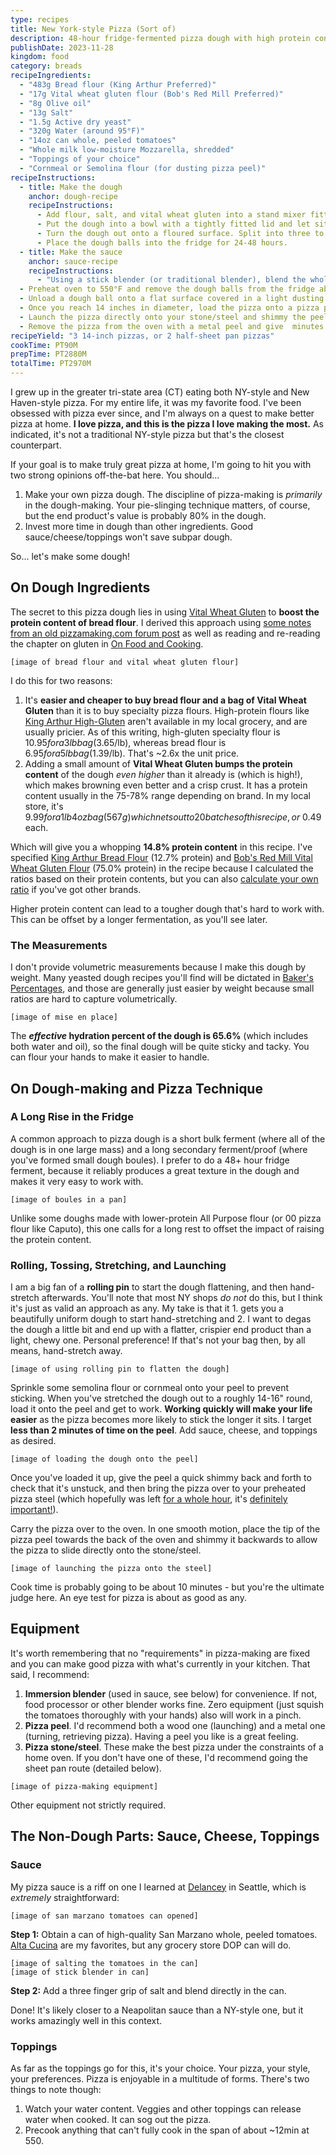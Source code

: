 ```yaml
---
type: recipes
title: New York-style Pizza (Sort of)
description: 48-hour fridge-fermented pizza dough with high protein content is the key to the ultimate chewy crust and crisp exterior.
publishDate: 2023-11-28
kingdom: food
category: breads
recipeIngredients:
  - "483g Bread flour (King Arthur Preferred)"
  - "17g Vital wheat gluten flour (Bob's Red Mill Preferred)"
  - "8g Olive oil"
  - "13g Salt"
  - "1.5g Active dry yeast"
  - "320g Water (around 95°F)"
  - "14oz can whole, peeled tomatoes"
  - "Whole milk low-moisture Mozzarella, shredded"
  - "Toppings of your choice"
  - "Cornmeal or Semolina flour (for dusting pizza peel)"
recipeInstructions:
  - title: Make the dough
    anchor: dough-recipe
    recipeInstructions:
      - Add flour, salt, and vital wheat gluten into a stand mixer fitted with a dough hook attachment. Mix around the dry ingredients to combine and evenly disperse. Add the olive oil and water. Turn the mixer on medium-low for about 60 seconds. Scrape the sides down and give it another 60 seconds in the mixer.
      - Put the dough into a bowl with a tightly fitted lid and let sit at room temperature (~70-74 degrees F) for 2 hours.
      - Turn the dough out onto a floured surface. Split into three to make 14-16 inch pizzas, or into four to make 10-12 inch pizzas. Form the dough into tight balls with your hands, and place these into a well-floured 13x9 pan and cover with plastic wrap (or another large container with a tightly-fitted lid).
      - Place the dough balls into the fridge for 24-48 hours.
  - title: Make the sauce
    anchor: sauce-recipe
    recipeInstructions:
      - "Using a stick blender (or traditional blender), blend the whole tomatoes and add a large grip of salt to taste. Place in a container for later. For a thicker sauce, drain the liquid from the tomatoes first."
  - Preheat oven to 550°F and remove the dough balls from the fridge about 60-90 minutes in advance. Place your pizza stone/steel in the oven during the preheat. If using sheet pans, coat the bottom of each with a layer of olive oil.
  - Unload a dough ball onto a flat surface covered in a light dusting of flour. Start rolling the dough out from the center with a rolling pin (or wine bottle) until it's roughly 8-10 inches in diameter. Then, pick the dough up and roll it on the back of your hands, using your knuckles to gently stretch the dough and let gravity assist you.
  - Once you reach 14 inches in diameter, load the pizza onto a pizza peel lightly dusted with either cornmeal or semolina flour to prevent sticking. Working quickly, deploy a thin coating of sauce from the middle of the pizza outwards and top with enough shredded mozzarella to cover. Arrange toppings as desired.
  - Launch the pizza directly onto your stone/steel and shimmy the peel to release. Cook for 10-12 minutes.
  - Remove the pizza from the oven with a metal peel and give  minutes to cool before slicing.
recipeYield: "3 14-inch pizzas, or 2 half-sheet pan pizzas"
cookTime: PT90M
prepTime: PT2880M
totalTime: PT2970M
---
```


I grew up in the greater tri-state area (CT) eating both NY-style and New Haven-style pizza. For my entire life, it was my favorite food. I've been obsessed with pizza ever since, and I'm always on a quest to make better pizza at home. **I love pizza, and this is the pizza I love making the most.** As indicated, it's not a traditional NY-style pizza but that's the closest counterpart.

If your goal is to make truly great pizza at home, I'm going to hit you with two strong opinions off-the-bat here. You should...

1. Make your own pizza dough. The discipline of pizza-making is _primarily_ in the dough-making. Your pie-slinging technique matters, of course, but the end product's value is probably 80% in the dough.
2. Invest more time in dough than other ingredients. Good sauce/cheese/toppings won't save subpar dough.

So... let's make some dough!

## On Dough Ingredients

The secret to this pizza dough lies in using [Vital Wheat Gluten](https://www.allrecipes.com/article/what-is-vital-wheat-gluten-how-to-use/) to **boost the protein content of bread flour**. I derived this approach using [some notes from an old pizzamaking.com forum post](https://www.pizzamaking.com/forum/index.php?topic=80611.0) as well as reading and re-reading the chapter on gluten in [On Food and Cooking](https://en.wikipedia.org/wiki/On_Food_and_Cooking).

```
[image of bread flour and vital wheat gluten flour]
```

I do this for two reasons:

1. It's **easier and cheaper to buy bread flour and a bag of Vital Wheat Gluten** than it is to buy specialty pizza flours. High-protein flours like [King Arthur High-Gluten](https://shop.kingarthurbaking.com/items/high-gluten-flour) aren't available in my local grocery, and are usually pricier. As of this writing, high-gluten specialty flour is $10.95 for a 3lb bag ($3.65/lb), whereas bread flour is $6.95 for a 5lb bag ($1.39/lb). That's ~2.6x the unit price.
2. Adding a small amount of **Vital Wheat Gluten bumps the protein content** of the dough _even higher_ than it already is (which is high!), which makes browning even better and a crisp crust. It has a protein content usually in the 75-78% range depending on brand. In my local store, it's $9.99 for a 1lb 4oz bag (567g) which nets out to 20 batches of this recipe, or ~$0.49 each.

Which will give you a whopping **14.8% protein content** in this recipe. I've specified [King Arthur Bread Flour](https://shop.kingarthurbaking.com/items/bread-flour) (12.7% protein) and [Bob's Red Mill Vital Wheat Gluten Flour](https://www.bobsredmill.com/vital-wheat-gluten.html) (75.0% protein) in the recipe because I calculated the ratios based on their protein contents, but you can also [calculate your own ratio](https://foodsim.toastguard.com/) if you've got other brands.

Higher protein content can lead to a tougher dough that's hard to work with. This can be offset by a longer fermentation, as you'll see later.

### The Measurements

I don't provide volumetric measurements because I make this dough by weight. Many yeasted dough recipes you'll find will be dictated in [Baker's Percentages](https://www.theperfectloaf.com/reference/introduction-to-bakers-percentages/), and those are generally just easier by weight because small ratios are hard to capture volumetrically.

```
[image of mise en place]
```

The **_effective_ hydration percent of the dough is 65.6%** (which includes both water and oil), so the final dough will be quite sticky and tacky. You can flour your hands to make it easier to handle.

## On Dough-making and Pizza Technique

### A Long Rise in the Fridge

A common approach to pizza dough is a short bulk ferment (where all of the dough is in one large mass) and a long secondary ferment/proof (where you've formed small dough boules). I prefer to do a 48+ hour fridge ferment, because it reliably produces a great texture in the dough and makes it very easy to work with.

```
[image of boules in a pan]
```

Unlike some doughs made with lower-protein All Purpose flour (or 00 pizza flour like Caputo), this one calls for a long rest to offset the impact of raising the protein content.

### Rolling, Tossing, Stretching, and Launching

I am a big fan of a **rolling pin** to start the dough flattening, and then hand-stretch afterwards. You'll note that most NY shops _do not_ do this, but I think it's just as valid an approach as any. My take is that it 1. gets you a beautifully uniform dough to start hand-stretching and 2. I want to degas the dough a little bit and end up with a flatter, crispier end product than a light, chewy one. Personal preference! If that's not your bag then, by all means, hand-stretch away.

```
[image of using rolling pin to flatten the dough]
```

Sprinkle some semolina flour or cornmeal onto your peel to prevent sticking. When you've stretched the dough out to a roughly 14-16" round, load it onto the peel and get to work. **Working quickly will make your life easier** as the pizza becomes more likely to stick the longer it sits. I target **less than 2 minutes of time on the peel**. Add sauce, cheese, and toppings as desired.

```
[image of loading the dough onto the peel]
```

Once you've loaded it up, give the peel a quick shimmy back and forth to check that it's unstuck, and then bring the pizza over to your preheated pizza steel (which hopefully was left [for a whole hour](https://www.americastestkitchen.com/cooksillustrated/how_tos/6633-the-importance-of-preheating-your-pizza-stone), it's [definitely important!](https://www.seriouseats.com/the-pizza-lab-the-baking-steel-delivers)).

Carry the pizza over to the oven. In one smooth motion, place the tip of the pizza peel towards the back of the oven and shimmy it backwards to allow the pizza to slide directly onto the stone/steel.

```
[image of launching the pizza onto the steel]
```

Cook time is probably going to be about 10 minutes - but you're the ultimate judge here. An eye test for pizza is about as good as any.

## Equipment

It's worth remembering that no "requirements" in pizza-making are fixed and you can make good pizza with what's currently in your kitchen. That said, I recommend:

1. **Immersion blender** (used in sauce, see below) for convenience. If not, food processor or other blender works fine. Zero equipment (just squish the tomatoes thoroughly with your hands) also will work in a pinch.
2. **Pizza peel**. I'd recommend both a wood one (launching) and a metal one (turning, retrieving pizza). Having a peel you like is a great feeling.
3. **Pizza stone/steel**. These make the best pizza under the constraints of a home oven. If you don't have one of these, I'd recommend going the sheet pan route (detailed below).

```
[image of pizza-making equipment]
```

Other equipment not strictly required.

## The Non-Dough Parts: Sauce, Cheese, Toppings

### Sauce

My pizza sauce is a riff on one I learned at [Delancey](https://www.delanceyseattle.com/) in Seattle, which is _extremely_ straightforward:

```
[image of san marzano tomatoes can opened]
```

**Step 1:** Obtain a can of high-quality San Marzano whole, peeled tomatoes. [Alta Cucina](https://www.amazon.com/Stanislaus-Cucina-Whole-Tomatoes-Pound/dp/B0050IKUBG) are my favorites, but any grocery store DOP can will do.

```
[image of salting the tomatoes in the can]
[image of stick blender in can]
```

**Step 2:** Add a three finger grip of salt and blend directly in the can.

Done! It's likely closer to a Neapolitan sauce than a NY-style one, but it works amazingly well in this context.

### Toppings

As far as the toppings go for this, it's your choice. Your pizza, your style, your preferences. Pizza is enjoyable in a multitude of forms. There's two things to note though:

1. Watch your water content. Veggies and other toppings can release water when cooked. It can sog out the pizza.
2. Precook anything that can't fully cook in the span of about ~12min at 550.
